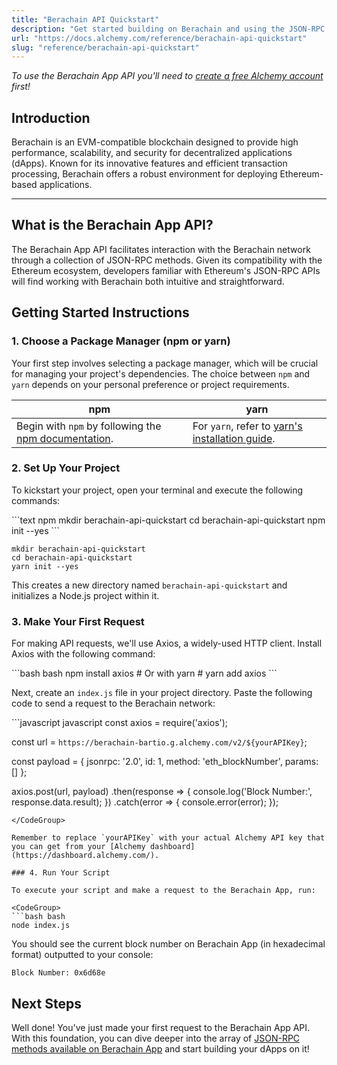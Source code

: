 ```yaml
---
title: "Berachain API Quickstart"
description: "Get started building on Berachain and using the JSON-RPC API"
url: "https://docs.alchemy.com/reference/berachain-api-quickstart"
slug: "reference/berachain-api-quickstart"
---
```



*To use the Berachain App API you'll need to [create a free Alchemy account](https://dashboard.alchemy.com/signup/?utm_source=docs\&utm_medium=website\&utm_campaign=berachain) first!*

## Introduction

Berachain is an EVM-compatible blockchain designed to provide high performance, scalability, and security for decentralized applications (dApps). Known for its innovative features and efficient transaction processing, Berachain offers a robust environment for deploying Ethereum-based applications.

***

## What is the Berachain App API?

The Berachain App API facilitates interaction with the Berachain network through a collection of JSON-RPC methods. Given its compatibility with the Ethereum ecosystem, developers familiar with Ethereum's JSON-RPC APIs will find working with Berachain both intuitive and straightforward.

## Getting Started Instructions

### 1. Choose a Package Manager (npm or yarn)

Your first step involves selecting a package manager, which will be crucial for managing your project's dependencies. The choice between `npm` and `yarn` depends on your personal preference or project requirements.

| npm                                                                                                                       | yarn                                                                                                |
| ------------------------------------------------------------------------------------------------------------------------- | --------------------------------------------------------------------------------------------------- |
| Begin with `npm` by following the [npm documentation](https://docs.npmjs.com/downloading-and-installing-node-js-and-npm). | For `yarn`, refer to [yarn's installation guide](https://classic.yarnpkg.com/lang/en/docs/install). |

### 2. Set Up Your Project

To kickstart your project, open your terminal and execute the following commands:

<CodeGroup>
  ```text npm
  mkdir berachain-api-quickstart
  cd berachain-api-quickstart
  npm init --yes
  ```

  ```text yarn
  mkdir berachain-api-quickstart
  cd berachain-api-quickstart
  yarn init --yes
  ```
</CodeGroup>

This creates a new directory named `berachain-api-quickstart` and initializes a Node.js project within it.

### 3. Make Your First Request

For making API requests, we'll use Axios, a widely-used HTTP client. Install Axios with the following command:

<CodeGroup>
  ```bash bash
  npm install axios
  # Or with yarn
  # yarn add axios
  ```
</CodeGroup>

Next, create an `index.js` file in your project directory. Paste the following code to send a request to the Berachain network:

<CodeGroup>
  ```javascript javascript
  const axios = require('axios');

  const url = `https://berachain-bartio.g.alchemy.com/v2/${yourAPIKey}`;

  const payload = {
    jsonrpc: '2.0',
    id: 1,
    method: 'eth_blockNumber',
    params: []
  };

  axios.post(url, payload)
    .then(response => {
      console.log('Block Number:', response.data.result);
    })
    .catch(error => {
      console.error(error);
    });
  ```
</CodeGroup>

Remember to replace `yourAPIKey` with your actual Alchemy API key that you can get from your [Alchemy dashboard](https://dashboard.alchemy.com/).

### 4. Run Your Script

To execute your script and make a request to the Berachain App, run:

<CodeGroup>
  ```bash bash
  node index.js
  ```
</CodeGroup>

You should see the current block number on Berachain App (in hexadecimal format) outputted to your console:

```
Block Number: 0x6d68e
```

## Next Steps

Well done! You've just made your first request to the Berachain App API. With this foundation, you can dive deeper into the array of [JSON-RPC methods available on Berachain App](/reference/berachain-api-endpoints) and start building your dApps on it!
